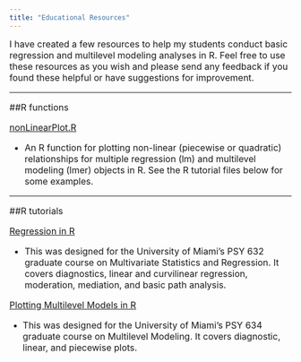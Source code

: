 ```yaml
---
title: "Educational Resources"
---
```


<font size=3>I have created a few resources to help my students conduct basic regression and multilevel modeling analyses in R. Feel free to use these resources as you wish and please send any feedback if you found these helpful or have suggestions for improvement.

---

##R functions

[nonLinearPlot.R](nonLinearPlot.R)

+ An R function for plotting non-linear (piecewise or quadratic) relationships for multiple regression (lm) and multilevel modeling (lmer) objects in R. See the R tutorial files below for some examples.

---

##R tutorials

[Regression in R](Regression_in_R.html)

+ This was designed for the University of Miami's PSY 632 graduate course on Multivariate Statistics and Regression. It covers diagnostics, linear and curvilinear regression, moderation, mediation, and basic path analysis.

[Plotting Multilevel Models in R](MLMplotting.html)

+ This was designed for the University of Miami's PSY 634 graduate course on Multilevel Modeling. It covers diagnostic, linear, and piecewise plots.</font>
